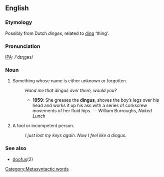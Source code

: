 ==English==

===Etymology===
Possibly from Dutch ''dinges'', related to [[ding]] ‘thing’.

===Pronunciation===
[[IPA]]: /'dɪŋgəs/

===Noun===
# Something whose name is either unknown or forgotten. [[Category:Metasyntactic words]]
#: ''Hand me that dingus over there, would you?''
#:*'''1959''': She greases the '''dingus''', shoves the boy’s legs over his head and works it up his ass with a series of corkscrew movements of her fluid hips. — William Burroughs, ''Naked Lunch''
# A fool or incompetent person.
#: ''I just lost my keys again.  Now I feel like a dingus.''

===See also===
*[[doofus]](2)